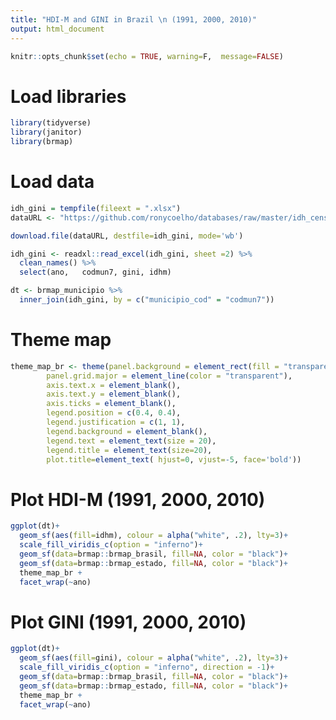 ```yaml
---
title: "HDI-M and GINI in Brazil \n (1991, 2000, 2010)"
output: html_document
---
```


```r
knitr::opts_chunk$set(echo = TRUE, warning=F,  message=FALSE)
```

# Load libraries
```r
library(tidyverse)
library(janitor)
library(brmap)
```

# Load data
```r
idh_gini = tempfile(fileext = ".xlsx")
dataURL <- "https://github.com/ronycoelho/databases/raw/master/idh_census.xlsx"

download.file(dataURL, destfile=idh_gini, mode='wb')

idh_gini <- readxl::read_excel(idh_gini, sheet =2) %>% 
  clean_names() %>% 
  select(ano,	codmun7, gini, idhm)

dt <- brmap_municipio %>% 
  inner_join(idh_gini, by = c("municipio_cod" = "codmun7"))
```

# Theme map
```r
theme_map_br <- theme(panel.background = element_rect(fill = "transparent"), 
        panel.grid.major = element_line(color = "transparent"), 
        axis.text.x = element_blank(), 
        axis.text.y = element_blank(), 
        axis.ticks = element_blank(),
        legend.position = c(0.4, 0.4), 
        legend.justification = c(1, 1),
        legend.background = element_blank(),
        legend.text = element_text(size = 20),
        legend.title = element_text(size=20),
        plot.title=element_text( hjust=0, vjust=-5, face='bold'))
```

# Plot HDI-M (1991, 2000, 2010)
```r
ggplot(dt)+
  geom_sf(aes(fill=idhm), colour = alpha("white", .2), lty=3)+
  scale_fill_viridis_c(option = "inferno")+
  geom_sf(data=brmap::brmap_brasil, fill=NA, color = "black")+
  geom_sf(data=brmap::brmap_estado, fill=NA, color = "black")+
  theme_map_br +
  facet_wrap(~ano)
```

# Plot GINI (1991, 2000, 2010)
```r
ggplot(dt)+
  geom_sf(aes(fill=gini), colour = alpha("white", .2), lty=3)+
  scale_fill_viridis_c(option = "inferno", direction = -1)+
  geom_sf(data=brmap::brmap_brasil, fill=NA, color = "black")+
  geom_sf(data=brmap::brmap_estado, fill=NA, color = "black")+
  theme_map_br +
  facet_wrap(~ano)
```




